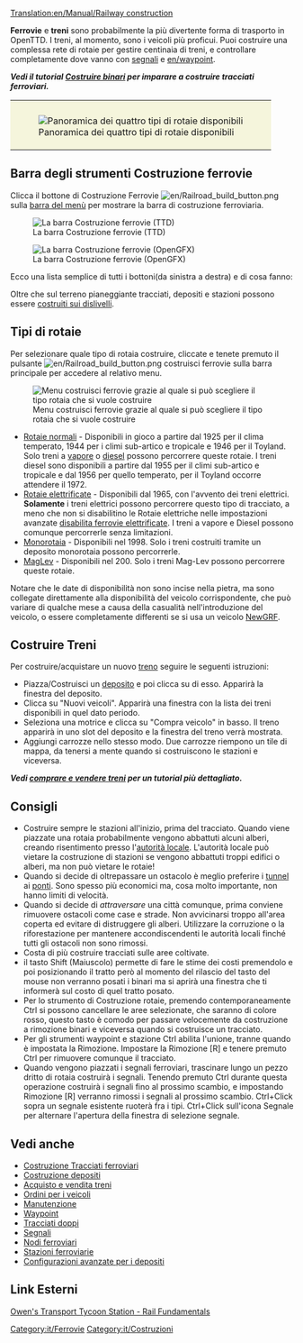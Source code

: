 [[Translation:en/Manual/Railway construction]]
{{it/Indice dei contenuti}}

'''Ferrovie''' e '''treni''' sono probabilmente la più divertente forma di trasporto in OpenTTD.  I treni, al momento, sono i veicoli più proficui.  Puoi costruire una complessa rete di rotaie per gestire centinaia di treni, e controllare completamente dove vanno con [[en/signals|segnali]] e [[en/waypoint]].

'''''Vedi il tutorial [[it/Manual/Costruire binari|Costruire binari]] per imparare a costruire tracciati ferroviari.'''''

{|style="border: 0px; margin: 5px auto 25px auto;"
|style="padding: 10px 10px 5px; 10px; background-color: #F5F5DC;"|[[File:it/4 Types of railway.png|center|frame|Panoramica dei quattro tipi di rotaie disponibili]]
|}

==Barra degli strumenti Costruzione ferrovie==
Clicca il bottone di Costruzione Ferrovie [[File:en/Railroad build button.png]] sulla [[en/Manual/Game interface#The_Menu_bar|barra del menù]] per mostrare la barra di costruzione ferroviaria.

[[File:it/Railroad ConstructionTTD.png|none|frame|La barra Costruzione ferrovie (TTD)]]

[[File:it/Railroad Construction.png|none|frame|La barra Costruzione ferrovie (OpenGFX)]]

Ecco una lista semplice di tutti i bottoni(da sinistra a destra) e di cosa fanno:

{{it/PanoramicaBarraCostruzioneFerrovie}}

Oltre che sul terreno pianeggiante tracciati, depositi e stazioni possono essere [[it/Archive/Manual/Settings/Costruire sui pendii|costruiti sui dislivelli]].

==Tipi di rotaie==
Per selezionare quale tipo di rotaia costruire, cliccate e tenete premuto il pulsante [[File:en/Railroad build button.png]] costruisci ferrovie sulla barra principale per accedere al relativo menu.

[[File:it/Ferrovie costruibili 2020.png|none|frame|Menu costruisci ferrovie grazie al quale si può scegliere il tipo rotaia che si vuole costruire]]

* [[it/Manual/Base Set/Ferrovie|Rotaie normali]] - Disponibili in gioco a partire dal 1925 per il clima temperato, 1944 per i climi sub-artico e tropicale e 1946 per il Toyland. Solo treni a [https://www.wikipedia.org/wiki/it:Locomotiva_a_vapore vapore] o [https://www.wikipedia.org/wiki/it:Locomotiva_termica diesel] possono percorrere queste rotaie. I treni diesel sono disponibili a partire dal 1955 per il climi sub-artico e tropicale e dal 1956 per quello temperato, per il Toyland occorre attendere il 1972.
* [[it/Manual/Base Set/Ferrovie elettrificate|Rotaie elettrificate]] - Disponibili dal 1965, con l'avvento dei treni elettrici. '''Solamente''' i treni elettrici possono percorrere questo tipo di tracciato, a meno che non si disabilitino le Rotaie elettriche nelle impostazioni avanzate [[it/Impostazioni avanzate#Limiti|disabilita ferrovie elettrificate]]. I treni a vapore e Diesel possono comunque percorrerle senza limitazioni.
* [[it/Manual/Base Set/Monorotaia|Monorotaia]] - Disponibili nel 1998. Solo i treni costruiti tramite un deposito monorotaia possono percorrerle.
* [[it/Manual/Base Set/MagLev|MagLev]] - Disponibili nel 200. Solo i treni Mag-Lev possono percorrere queste rotaie.

Notare che le date di disponibilità non sono incise nella pietra, ma sono collegate direttamente alla disponibilità del veicolo corrispondente, che può variare di qualche mese a causa della casualità nell'introduzione del veicolo, o essere completamente differenti se si usa un veicolo [[it/NewGRF|NewGRF]].

==Costruire Treni==
Per costruire/acquistare un nuovo [[it/treni|treno]] seguire le seguenti istruzioni:
*Piazza/Costruisci un [[it/Manual/Costruzione depositi|deposito]] e poi clicca su di esso. Apparirà la finestra del deposito. 
*Clicca su "Nuovi veicoli". Apparirà una finestra con la lista dei treni disponibili in quel dato periodo. 
*Seleziona una motrice e clicca su "Compra veicolo" in basso. Il treno apparirà in uno slot del deposito e la finestra del treno verrà mostrata. 
*Aggiungi carrozze nello stesso modo. Due carrozze riempono un tile di mappa, da tenersi a mente quando si costruiscono le stazioni e viceversa.

'''''Vedi [[it/Manual/Comprare e vendere treni|comprare e vendere treni]] per un tutorial più dettagliato.'''''

==Consigli==
* Costruire sempre le stazioni all'inizio, prima del tracciato. Quando viene piazzate una rotaia probabilmente vengono abbattuti alcuni alberi, creando risentimento presso l'[[it/Autorità locale|autorità locale]]. L'autorità locale può vietare la costruzione di stazioni se vengono abbattuti troppi edifici o alberi, ma non può vietare le rotaie!
* Quando si decide di oltrepassare un ostacolo è meglio preferire i [[it/Manual/Tunnel|tunnel]] ai [[it/Manual/Ponti|ponti]]. Sono spesso più economici ma, cosa molto importante, non hanno limiti di velocità.
* Quando si decide di ''attraversare'' una città comunque, prima conviene rimuovere ostacoli come case e strade. Non avvicinarsi troppo all'area coperta ed evitare di distruggere gli alberi. Utilizzare la corruzione o la riforestazione per mantenere accondiscendenti le autorità locali finché tutti gli ostacoli non sono rimossi.
* Costa di più costruire tracciati sulle aree coltivate.
* il tasto Shift (Maiuscolo) permette di fare le stime dei costi premendolo e poi posizionando il tratto però al momento del rilascio del tasto del mouse non verranno posati i binari ma si aprirà una finestra che ti informerà sul costo di quel tratto posato.
* Per lo strumento di Costruzione rotaie, premendo contemporaneamente Ctrl si possono cancellare le aree selezionate, che saranno di colore rosso, questo tasto è comodo per passare velocemente da costruzione a rimozione binari e viceversa quando si costruisce un tracciato.
* Per gli strumenti waypoint e stazione Ctrl abilita l'unione, tranne quando è impostata la Rimozione. Impostare la Rimozione [R] e tenere premuto Ctrl per rimuovere comunque il tracciato.
* Quando vengono piazzati i segnali ferroviari, trascinare lungo un pezzo dritto di rotaia costruirà i segnali. Tenendo premuto Ctrl durante questa operazione costruirà i segnali fino al prossimo scambio, e impostando Rimozione [R] verranno rimossi i segnali al prossimo scambio. Ctrl+Click sopra un segnale esistente ruoterà fra i tipi. Ctrl+Click sull'icona Segnale per alternare l'apertura della finestra di selezione segnale.

==Vedi anche==
*[[it/Manual/Costruire binari|Costruzione Tracciati ferroviari]]
*[[it/Manual/Costruzione depositi|Costruzione depositi]]
*[[it/Manual/Comprare e vendere treni|Acquisto e vendita treni]]
*[[it/Manual/Ordini|Ordini per i veicoli]]
*[[it/Manual/Manutenzione|Manutenzione]]
*[[it/Manual/Waypoint|Waypoint]]
*[[it/Community/Doppi binari|Tracciati doppi]]
*[[it/Manual/Segnali|Segnali]]
*[[it/Community/Junctionary/Nodo|Nodi ferroviari]]
*[[it/Manual/Stazione ferroviaria|Stazioni ferroviarie]]
*[[it/Manual/Costruzione depositi#Configurazioni avanzate deposito|Configurazioni avanzate per i depositi]]

==Link Esterni==
[http://www.transporttycoon.net/rail Owen's Transport Tycoon Station - Rail Fundamentals]

[[Category:it/Ferrovie]]
[[Category:it/Costruzioni]]